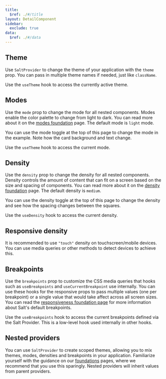 ```yaml
---
title:
  $ref: ./#/title
layout: DetailComponent
sidebar:
  exclude: true
data:
  $ref: ./#/data
---
```


## Theme

Use `SaltProvider` to change the theme of your application with the `theme` prop. You can pass in multiple theme names if needed, just like `className`.

Use the `useTheme` hook to access the currently active theme.

<LivePreview componentName="salt-provider" exampleName="Theme" />

## Modes

Use the `mode` prop to change the mode for all nested components. Modes enable the color palette to change from light to dark. You can read more about it on the [modes foundation](/salt/foundations/modes) page. The default mode is `light` mode.

You can use the mode toggle at the top of this page to change the mode in the example. Note how the card background and text change.

Use the `useTheme` hook to access the current mode.

<LivePreview componentName="salt-provider" exampleName="Modes" />

## Density

Use the `density` prop to change the density for all nested components. Density controls the amount of content that can fit on a screen based on the size and spacing of components. You can read more about it on the [density foundation](/salt/foundations/density) page. The default density is `medium`.

You can use the density toggle at the top of this page to change the density and see how the spacing changes between the squares.

Use the `useDensity` hook to access the current density.

<LivePreview componentName="salt-provider" exampleName="Density" />

## Responsive density

It is recommended to use `"touch"` density on touchscreen/mobile devices. You can use media queries or other methods to detect devices to achieve this.

<LivePreview componentName="salt-provider" exampleName="DensityResponsive" />

## Breakpoints

Use the `breakpoints` prop to customize the CSS media queries that hooks such as `useBreakpoints` and `useCurrentBreakpoint` use internally. You can use these hooks for the responsive props to pass multiple values (one per breakpoint) or a single value that would take affect across all screen sizes. You can read the [responsiveness foundation page](/salt/foundations/responsiveness) for more information about Salt's default breakpoints.

Use the `useBreakpoints` hook to access the current breakpoints defined via the Salt Provider. This is a low-level hook used internally in other hooks.

<LivePreview componentName="salt-provider" exampleName="Breakpoints" />

## Nested providers

You can use `SaltProvider` to create scoped themes, allowing you to mix themes, modes, densities and breakpoints in your application. Familiarize yourself with the guidance on our [foundations](/salt/foundations/index) pages, where we recommend that you use this sparingly. Nested providers will inherit values from parent providers.

<LivePreview componentName="salt-provider" exampleName="NestedProviders" />

